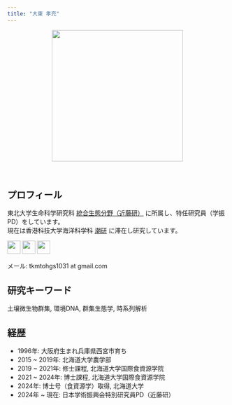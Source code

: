 ```yaml
---
title: "大東 孝充"
---
```


::: {style="text-align: center;"}
<img src="img/profile_pic2.jpg" width="300"/>
:::

<br>

## プロフィール

東北大学生命科学研究科 <a href="https://ecological-integration.studio.site/" target="_blank">統合生態分野（近藤研）</a> に所属し、特任研究員（学振PD）をしています。\
現在は香港科技大学海洋科学科 <a href="https://ong8181.github.io/ushio-ecolab/" target="_blank">潮研</a> に滞在し研究しています。

<a href="https://x.com/soilandohi" target="_blank" style="text-decoration: none;"> <img src="img/logo-black.png" width="30"/> </a> <a href="https://github.com/taka-ohi" target="_blank" style="text-decoration: none;"> <img src="img/github-mark.svg" width="30"/> </a> <a href="https://scholar.google.co.jp/citations?user=uC7K8TsAAAAJ&hl=en" target="_blank" style="text-decoration: none;"> <img src="img/google-scholar.svg" width="30"/> </a>

メール: tkmtohgs1031 at gmail.com

## 研究キーワード

土壌微生物群集, 環境DNA, 群集生態学, 時系列解析

## 経歴

-   1996年: 大阪府生まれ兵庫県西宮市育ち
-   2015 \~ 2019年: 北海道大学農学部
-   2019 \~ 2021年: 修士課程, 北海道大学国際食資源学院
-   2021 \~ 2024年: 博士課程, 北海道大学国際食資源学院
-   2024年: 博士号（食資源学）取得, 北海道大学
-   2024年 \~ 現在: 日本学術振興会特別研究員PD（近藤研）
